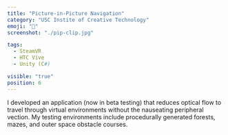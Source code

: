 ```yaml
---
title: "Picture-in-Picture Navigation"
category: "USC Instite of Creative Technology"
emoji: "🔬"
screenshot: "./pip-clip.jpg"

tags:
  - SteamVR
  - HTC Vive
  - Unity (C#)

visible: "true"
position: 6
---
```


I developed an application (now in beta testing) that reduces optical flow to travel through virtual environments without the nauseating peripheral vection. My testing environments include procedurally generated forests, mazes, and outer space obstacle courses.
